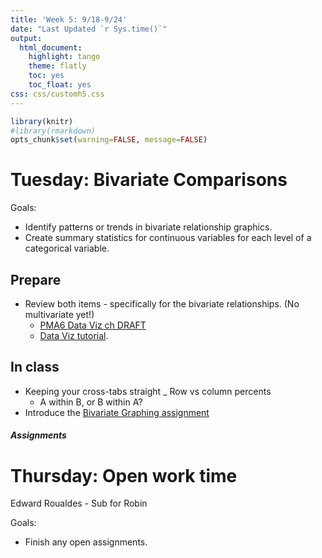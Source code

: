 ```yaml
---
title: 'Week 5: 9/18-9/24'
date: "Last Updated `r Sys.time()`"
output:
  html_document:
    highlight: tango
    theme: flatly
    toc: yes
    toc_float: yes
css: css/customh5.css
---
```


```r
library(knitr)
#library(rmarkdown)
opts_chunk$set(warning=FALSE, message=FALSE) 
```


# Tuesday: Bivariate Comparisons
Goals: 

* Identify patterns or trends in bivariate relationship graphics.
* Create summary statistics for continuous variables for each level of a categorical variable.


## Prepare 
* Review both items - specifically for the bivariate relationships. (No multivariate yet!)
    - [PMA6 Data Viz ch DRAFT](docs/pma6_ch4_draft.pdf)
    - [Data Viz tutorial](https://norcalbiostat.github.io/MATH130/materials/day56-data-viz.html). 

## In class
* Keeping your cross-tabs straight
    _ Row vs column percents
    - A within B, or B within A? 
* Introduce the [Bivariate Graphing assignment](hw/biv_graphing.html)


##### Assignments


# Thursday: Open work time
Edward Roualdes - Sub for Robin  

Goals: 

* Finish any open assignments. 
